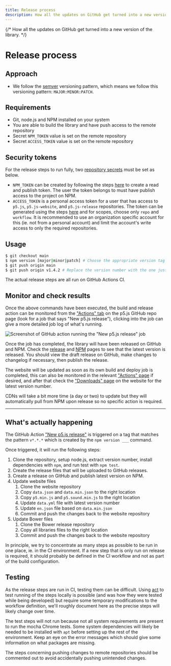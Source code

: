 ```yaml
---
title: Release process
description: How all the updates on GitHub get turned into a new version of the library.
---
```

{/* How all the updates on GitHub get turned into a new version of the library. */}

# Release process

## Approach

* We follow the [semver](https://semver.org/) versioning pattern, which means we follow this versioning pattern: `MAJOR:MINOR:PATCH`.

## Requirements

* Git, node.js and NPM installed on your system
* You are able to build the library and have push access to the remote repository
* Secret `NPM_TOKEN` value is set on the remote repository
* Secret `ACCESS_TOKEN` value is set on the remote repository

## Security tokens

For the release steps to run fully, two [repository secrets](https://docs.github.com/en/actions/security-guides/encrypted-secrets#creating-encrypted-secrets-for-a-repository) must be set as below.

* `NPM_TOKEN` can be created by following the steps [here](https://docs.npmjs.com/creating-and-viewing-access-tokens) to create a read and publish token. The user the token belongs to must have publish access to the project on NPM.
* `ACCESS_TOKEN` is a personal access token for a user that has access to `p5.js`, `p5.js-website`, and `p5.js-release` repositories. The token can be generated using the steps [here](https://docs.github.com/en/authentication/keeping-your-account-and-data-secure/creating-a-personal-access-token) and for scopes, choose only `repo` and `workflow`. It is recommended to use an organization specific account for this (ie. not from a personal account) and limit the account's write access to only the required repositories.

## Usage

```sh
$ git checkout main
$ npm version [major|minor|patch] # Choose the appropriate version tag
$ git push origin main
$ git push origin v1.4.2 # Replace the version number with the one just created above
```

The actual release steps are all run on GitHub Actions CI.

## Monitor and check results

Once the above commands have been executed, the build and release action can be monitored from the ["Actions" tab](https://github.com/processing/p5.js/actions) on the p5.js GitHub repo page (look for a job that says "New p5.js release"), clicking into the job can give a more detailed job log of what's running.

![Screenshot of GitHub action running the "New p5.js release" job](/images/contributor-docs/release-action.png)

Once the job has completed, the library will have been released on GitHub and NPM. Check the [release](https://github.com/processing/p5.js/releases) and [NPM](https://www.npmjs.com/package/p5) pages to see that the latest version is released. You should view the draft release on GitHub, make changes to changelog if necessary, then publish the release.

The website will be updated as soon as its own build and deploy job is completed, this can also be monitored in the relevant ["Actions" page](https://github.com/processing/p5.js-website/actions) if desired, and after that check the ["Downloads" page](https://p5js.org/download/) on the website for the latest version number.

CDNs will take a bit more time (a day or two) to update but they will automatically pull from NPM upon release so no specific action is required.

***

## What's actually happening

The GitHub Action ["New p5.js release"](../.github/workflows/release.yml) is triggered on a tag that matches the pattern `v*.*.*` which is created by the `npm version ___` command.

Once triggered, it will run the following steps:

1. Clone the repository, setup node.js, extract version number, install dependencies with `npm`, and run test with `npm test`.
2. Create the release files that will be uploaded to GitHub releases.
3. Create a release on GitHub and publish latest version on NPM.
4. Update website files
   1. Clone the website repository
   2. Copy `data.json` and `data.min.json` to the right location
   3. Copy `p5.min.js` and `p5.sound.min.js` to the right location
   4. Update `data.yml` file with latest version number
   5. Update `en.json` file based on `data.min.json`
   6. Commit and push the changes back to the website repository
5. Update Bower files
   1. Clone the Bower release repository
   2. Copy all libraries files to the right location
   3. Commit and push the changes back to the website repository

In principle, we try to concentrate as many steps as possible to be run in one place, ie. in the CI environment. If a new step that is only run on release is required, it should probably be defined in the CI workflow and not as part of the build configuration.

## Testing

As the release steps are run in CI, testing them can be difficult. Using [act](https://github.com/nektos/act) to test running of the steps locally is possible (and was how they were tested while being developed) but require some temporary modifications to the workflow definition, we'll roughly document here as the precise steps will likely change over time.

The test steps will not run because not all system requirements are present to run the mocha Chrome tests. Some system dependencies will likely be needed to be installed with `apt` before setting up the rest of the environment. Keep an eye on the error messages which should give some information on what packages are missing.

The steps concerning pushing changes to remote repositories should be commented out to avoid accidentally pushing unintended changes.

